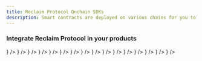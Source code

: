 ```yaml
---
title: Reclaim Protocol Onchain SDKs
description: Smart contracts are deployed on various chains for you to be able to verify Reclaim Protocol proofs on chain.
---
```



### Integrate Reclaim Protocol in your products

<Cards>
    <Card 
      title="Solidity" 
      description="Integrate on EVM" 
      href="sdk/solidity" 
      icon={<Boxes className="w-6 h-6" />} 
    />
    <Card 
      title="Flutter" 
      description="Integrate on Mobile" 
      href="flutter" 
      icon={<Smartphone className="w-6 h-6" />} 
    />
    <Card 
      title="Solana" 
      description="Integrate on Solana" 
      href="sdk/solana" 
      icon={<Coins className="w-6 h-6" />} 
    />
    <Card 
      title="Cosmos" 
      description="Integrate on Cosmos" 
      href="sdk/cosmos" 
      icon={<Globe2 className="w-6 h-6" />} 
    />
    <Card 
      title="Sui" 
      description="Integrate on Sui" 
      href="sdk/sui" 
      icon={<Workflow className="w-6 h-6" />} 
    />
    <Card 
      title="Gear" 
      description="Integrate on Gear" 
      href="sdk/gear" 
      icon={<Settings2 className="w-6 h-6" />} 
    />
    <Card 
      title="NEAR" 
      description="Integrate on NEAR" 
      href="sdk/near" 
      icon={<Network className="w-6 h-6" />} 
    />
    <Card 
      title="Polkadot" 
      description="Integrate on Polkadot" 
      href="sdk/polkadot" 
      icon={<CircuitBoard className="w-6 h-6" />} 
    />
    <Card
      title="Aleph Zero"
      description="Integrate on Aleph Zero"
      href="sdk/alephzero"
      icon={<Binary className="w-6 h-6" />}
    />
    <Card 
      title="Cardano" 
      description="Integrate on Cardano" 
      href="sdk/cardano" 
      icon={<Bitcoin className="w-6 h-6" />} 
    />
    <Card 
      title="Stellar" 
      description="Integrate on Stellar" 
      href="sdk/stellar" 
      icon={<Stars className="w-6 h-6" />} 
    />
    <Card 
      title="Lukso" 
      description="Integrate on Lukso" 
      href="sdk/lukso" 
      icon={<Rocket className="w-6 h-6" />} 
    />
    <Card 
      title="Starknet" 
      description="Integrate on Starknet" 
      href="sdk/starknet" 
      icon={<Fingerprint className="w-6 h-6" />} 
    />
    <Card 
      title="Aptos" 
      description="Integrate on Aptos" 
      href="sdk/aptos" 
      icon={<Cpu className="w-6 h-6" />} 
    />
    <Card 
      title="Mina" 
      description="Integrate on Mina" 
      href="sdk/mina" 
      icon={<Blocks className="w-6 h-6" />} 
    />
    <Card 
      title="Fuel" 
      description="Integrate on Fuel" 
      href="onchain/fuel" 
      icon={<Blocks className="w-6 h-6" />} 
    />
</Cards>

